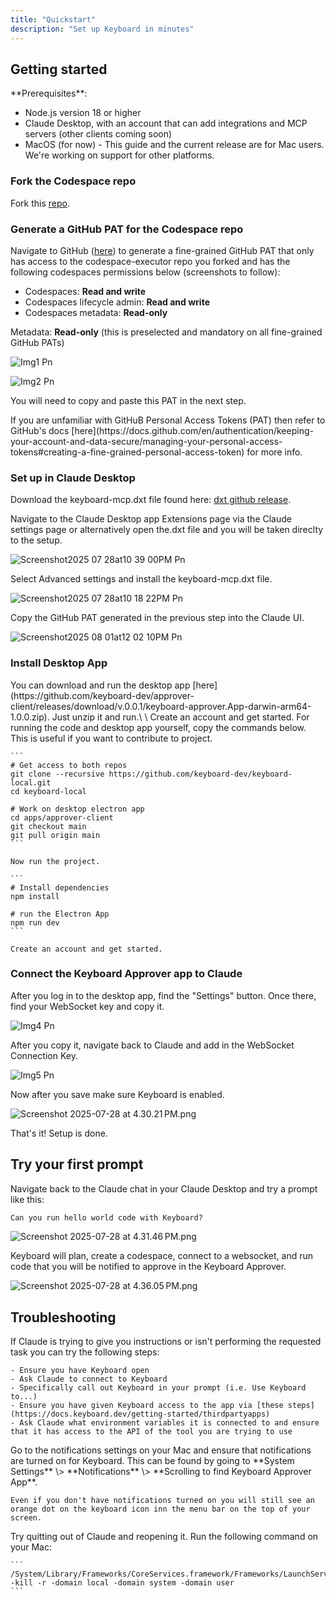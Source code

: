 ```yaml
---
title: "Quickstart"
description: "Set up Keyboard in minutes"
---
```


## Getting started

<Info>
  **Prerequisites**:

  - Node.js version 18 or higher
  - Claude Desktop, with an account that can add integrations and MCP servers (other clients coming soon)
  - MacOS (for now) - This guide and the current release are for Mac users. We're working on support for other platforms.
</Info>

### Fork the Codespace repo

Fork this [repo](https://github.com/keyboard-dev/codespace-executor).

### Generate a GitHub PAT for the Codespace repo

Navigate to GitHub ([here](https://github.com/settings/personal-access-tokens)) to generate a fine-grained GitHub PAT that only has access to the codespace-executor repo you forked and has the following codespaces permissions below (screenshots to follow):

- Codespaces: **Read and write**
- Codespaces lifecycle admin: **Read and write**
- Codespaces metadata: **Read-only**

Metadata: **Read-only** (this is preselected and mandatory on all fine-grained GitHub PATs)

![Img1 Pn](/images/img1.png)

![Img2 Pn](/images/img2.png)

You will need to copy and paste this PAT in the next step.

<Info>
  If you are unfamiliar with GitHuB Personal Access Tokens (PAT) then refer to GitHub's docs [here](https://docs.github.com/en/authentication/keeping-your-account-and-data-secure/managing-your-personal-access-tokens#creating-a-fine-grained-personal-access-token) for more info. 
</Info>

### Set up in Claude Desktop

Download the keyboard-mcp.dxt file found here: [dxt github release](https://github.com/keyboard-dev/keyboard-mcp/releases/latest).

Navigate to the Claude Desktop app Extensions page via the Claude settings page or alternatively open the.dxt file and you will be taken direclty to the setup.

![Screenshot2025 07 28at10 39 00PM Pn](/images/Screenshot2025-07-28at10.39.00PM.png)

Select Advanced settings and install the keyboard-mcp.dxt file.

<img
  src="/images/Screenshot2025-07-28at10.18.22PM.png"
  alt="Screenshot2025 07 28at10 18 22PM Pn"
  title="Screenshot2025 07 28at10 18 22PM Pn"
  className="mx-auto"
/>

Copy the GitHub PAT generated in the previous step into the Claude UI.

![Screenshot2025 08 01at12 02 10PM Pn](/Screenshot2025-08-01at2.19.58PM.png)

### Install Desktop App

<Tabs>
  <Tab title="Option 1: Download and open the Desktop App">
    You can download and run the desktop app [here](https://github.com/keyboard-dev/approver-client/releases/download/v.0.0.1/keyboard-approver.App-darwin-arm64-1.0.0.zip). Just unzip it and run.\
    \
    Create an account and get started.
  </Tab>
  <Tab title="Option 2: Git Clone the Approver app">
    For running the code and desktop app yourself, copy the commands below. This is useful if you want to contribute to project.

    ```
    # Get access to both repos
    git clone --recursive https://github.com/keyboard-dev/keyboard-local.git
    cd keyboard-local
    
    # Work on desktop electron app
    cd apps/approver-client
    git checkout main
    git pull origin main
    ```

    Now run the project.

    ```
    # Install dependencies
    npm install
    
    # run the Electron App
    npm run dev
    ```

    Create an account and get started.
  </Tab>
</Tabs>

### Connect the Keyboard Approver app to Claude

After you log in to the desktop app, find the "Settings" button. Once there, find your WebSocket key and copy it.

![Img4 Pn](/images/img4.png)

After you copy it, navigate back to Claude and add in the WebSocket Connection Key.

![Img5 Pn](/Screenshot2025-08-01at2.22.20PM.png)

Now after you save make sure Keyboard is enabled.

![Screenshot 2025-07-28 at 4.30.21 PM.png](/images/Screenshot2025-07-28at4.30.21PM.png)

That's it\! Setup is done.

## Try your first prompt

Navigate back to the Claude chat in your Claude Desktop and try a prompt like this:

```markdown
Can you run hello world code with Keyboard?
```

![Screenshot 2025-07-28 at 4.31.46 PM.png](/images/Screenshot2025-07-28at4.31.46PM.png)

Keyboard will plan, create a codespace, connect to a websocket, and run code that you will be notified to approve in the Keyboard Approver.

![Screenshot 2025-07-28 at 4.36.05 PM.png](/images/Screenshot2025-07-28at4.36.05PM.png)

## Troubleshooting

<AccordionGroup>
  <Accordion title="Claude is not performing the requested task">
    If Claude is trying to give you instructions or isn't performing the requested task you can try the following steps:

    - Ensure you have Keyboard open
    - Ask Claude to connect to Keyboard
    - Specifically call out Keyboard in your prompt (i.e. Use Keyboard to...)
    - Ensure you have given Keyboard access to the app via [these steps](https://docs.keyboard.dev/getting-started/thirdpartyapps)
    - Ask Claude what environment variables it is connected to and ensure that it has access to the API of the tool you are trying to use
  </Accordion>
  <Accordion title="Not seeing notifications from Keyboard">
    Go to the notifications settings on your Mac and ensure that notifications are turned on for Keyboard. This can be found by going to **System Settings** \> **Notifications** \> **Scrolling to find Keyboard Approver App**.

    Even if you don't have notifications turned on you will still see an orange dot on the keyboard icon inn the menu bar on the top of your screen.
  </Accordion>
  <Accordion title="Claude is not loading">
    Try quitting out of Claude and reopening it.
  </Accordion>
  <Accordion title="Keyboard Approver App is not redirecting properly">
    Run the following command on your Mac:

    ```
    /System/Library/Frameworks/CoreServices.framework/Frameworks/LaunchServices.framework/Support/lsregister -kill -r -domain local -domain system -domain user
    ```
  </Accordion>
</AccordionGroup>
